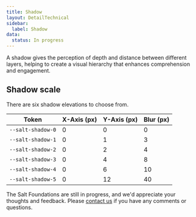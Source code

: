 ```yaml
---
title: Shadow
layout: DetailTechnical
sidebar:
  label: Shadow
data:
  status: In progress
---
```


A shadow gives the perception of depth and distance between different layers, helping to create a visual hierarchy that enhances comprehension and engagement.

## Shadow scale

There are six shadow elevations to choose from.

| Token             | X-Axis (px) | Y-Axis (px) | Blur (px) |
| ----------------- | ----------- | ----------- | --------- |
| `--salt-shadow-0` | 0           | 0           | 0         |
| `--salt-shadow-1` | 0           | 1           | 3         |
| `--salt-shadow-2` | 0           | 2           | 4         |
| `--salt-shadow-3` | 0           | 4           | 8         |
| `--salt-shadow-4` | 0           | 6           | 10        |
| `--salt-shadow-5` | 0           | 12          | 40        |

<Callout title="Have some feedback?">

The Salt Foundations are still in progress, and we'd appreciate your thoughts and feedback. Please [contact us](../support-and-contributions/index) if you have any comments or questions.
</Callout>
